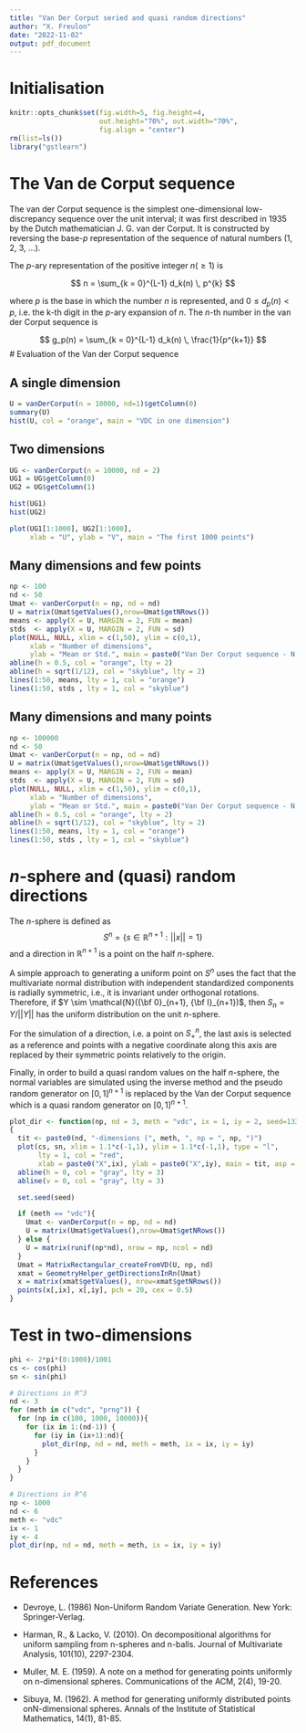 ```yaml
---
title: "Van Der Corput seried and quasi random directions"
author: "X. Freulon"
date: "2022-11-02"
output: pdf_document
---
```


<!-- SUMMARY: Generation of Random Directions in a high-dimension space: Van der Corput sequence or Quasi-random model  -->

<!-- CATEGORY: Basic_Calculations -->

# Initialisation

```r
knitr::opts_chunk$set(fig.width=5, fig.height=4, 
                      out.height="70%", out.width="70%",
                      fig.align = "center") 
rm(list=ls())
library("gstlearn")
```

# The Van de Corput sequence

The van der Corput sequence is the simplest one-dimensional low-discrepancy sequence over the unit interval; it was first described in 1935 by the Dutch mathematician J. G. van der Corput. It is constructed by reversing the base-$p$ representation of the sequence of natural numbers (1, 2, 3, …).

The $p$-ary representation of the positive integer $n (\geq 1)$ is

$$
n = \sum_{k = 0}^{L-1} d_k(n) \, p^{k}
$$

where $p$ is the base in which the number $n$ is represented, and $0 \leq d_p(n) < p$, i.e. the k-th digit in the $p$-ary expansion of $n$. The $n$-th number in the van der Corput sequence is

$$
g_p(n) = \sum_{k = 0}^{L-1} d_k(n) \, \frac{1}{p^{k+1}}
$$
# Evaluation of the Van der Corput sequence

## A single dimension

```r
U = vanDerCorput(n = 10000, nd=1)$getColumn(0)
summary(U)
hist(U, col = "orange", main = "VDC in one dimension")
```

## Two dimensions

```r

UG <- vanDerCorput(n = 10000, nd = 2)
UG1 = UG$getColumn(0)
UG2 = UG$getColumn(1)

hist(UG1)
hist(UG2)

plot(UG1[1:1000], UG2[1:1000], 
     xlab = "U", ylab = "V", main = "The first 1000 points")
```

## Many dimensions and few points

```r
np <- 100
nd <- 50
Umat <- vanDerCorput(n = np, nd = nd)
U = matrix(Umat$getValues(),nrow=Umat$getNRows())
means <- apply(X = U, MARGIN = 2, FUN = mean)
stds  <- apply(X = U, MARGIN = 2, FUN = sd)
plot(NULL, NULL, xlim = c(1,50), ylim = c(0,1),
     xlab = "Number of dimensions",
     ylab = "Mean or Std.", main = paste0("Van Der Corput sequence - N = ", np))
abline(h = 0.5, col = "orange", lty = 2)
abline(h = sqrt(1/12), col = "skyblue", lty = 2)
lines(1:50, means, lty = 1, col = "orange")
lines(1:50, stds , lty = 1, col = "skyblue")
```

## Many dimensions and many points

```r
np <- 100000
nd <- 50
Umat <- vanDerCorput(n = np, nd = nd)
U = matrix(Umat$getValues(),nrow=Umat$getNRows())
means <- apply(X = U, MARGIN = 2, FUN = mean)
stds  <- apply(X = U, MARGIN = 2, FUN = sd)
plot(NULL, NULL, xlim = c(1,50), ylim = c(0,1),
     xlab = "Number of dimensions",
     ylab = "Mean or Std.", main = paste0("Van Der Corput sequence - N = ", np))
abline(h = 0.5, col = "orange", lty = 2)
abline(h = sqrt(1/12), col = "skyblue", lty = 2)
lines(1:50, means, lty = 1, col = "orange")
lines(1:50, stds , lty = 1, col = "skyblue")
```

# $n$-sphere and (quasi) random directions

The $n$-sphere is defined as
$$
S^n = \{s \in \mathbb{R}^{n+1} : ||x|| = 1\}
$$
and a direction in $\mathbb{R}^{n+1}$ is a point on the half $n$-sphere. 

A simple approach to generating a uniform point on $S^n$ uses the fact that the multivariate normal distribution with independent standardized components is radially symmetric, i.e., it is invariant under orthogonal rotations. Therefore, if 
$Y \sim \mathcal{N}({\bf 0}_{n+1}, {\bf I}_{n+1})$, then $S_n = Y /||Y||$ has the uniform distribution on the unit $n$-sphere. 

For the simulation of a direction, i.e. a point on $S^n_{+}$, the last axis is selected as a reference and points with a negative coordinate along this axis are replaced by their symmetric points relatively to the origin.

Finally, in order to build a quasi random values on the half $n$-sphere, the normal variables are simulated using the inverse method and the pseudo random generator on $[0,1]^{n+1}$ is replaced by the Van der Corput sequence which is a quasi random generator on $[0,1]^{n+1}$.

```r
plot_dir <- function(np, nd = 3, meth = "vdc", ix = 1, iy = 2, seed=13364)
{
  tit <- paste0(nd, "-dimensions (", meth, ", np = ", np, ")")
  plot(cs, sn, xlim = 1.1*c(-1,1), ylim = 1.1*c(-1,1), type = "l",
       lty = 1, col = "red",
       xlab = paste0("X",ix), ylab = paste0("X",iy), main = tit, asp = 1) 
  abline(h = 0, col = "gray", lty = 3)
  abline(v = 0, col = "gray", lty = 3)

  set.seed(seed)

  if (meth == "vdc"){
    Umat <- vanDerCorput(n = np, nd = nd)
    U = matrix(Umat$getValues(),nrow=Umat$getNRows())
  } else {
    U = matrix(runif(np*nd), nrow = np, ncol = nd)
  }
  Umat = MatrixRectangular_createFromVD(U, np, nd)
  xmat = GeometryHelper_getDirectionsInRn(Umat)
  x = matrix(xmat$getValues(), nrow=xmat$getNRows())
  points(x[,ix], x[,iy], pch = 20, cex = 0.5)
}
```

# Test in two-dimensions

```r
phi <- 2*pi*(0:1000)/1001
cs <- cos(phi)
sn <- sin(phi)
```

```r
# Directions in R^3
nd <- 3
for (meth in c("vdc", "prng")) {
  for (np in c(100, 1000, 10000)){
    for (ix in 1:(nd-1)) {
      for (iy in (ix+1):nd){
        plot_dir(np, nd = nd, meth = meth, ix = ix, iy = iy) 
      }
    }
  }
}
```

```r
# Directions in R^6
np <- 1000
nd <- 6
meth <- "vdc" 
ix <- 1
iy <- 4
plot_dir(np, nd = nd, meth = meth, ix = ix, iy = iy)  
```

# References

* Devroye, L. (1986) Non-Uniform Random Variate Generation. New York: Springer-Verlag.

* Harman, R., & Lacko, V. (2010). On decompositional algorithms for uniform sampling from n-spheres and n-balls. Journal of Multivariate Analysis, 101(10), 2297-2304.

* Muller, M. E. (1959). A note on a method for generating points uniformly on n-dimensional spheres. Communications of the ACM, 2(4), 19-20.

* Sibuya, M. (1962). A method for generating uniformly distributed points onN-dimensional spheres. Annals of the Institute of Statistical Mathematics, 14(1), 81-85.



